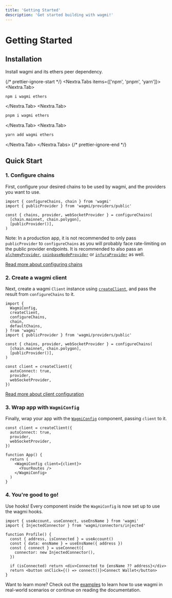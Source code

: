 ```yaml
---
title: 'Getting Started'
description: 'Get started building with wagmi!'
---
```



# Getting Started

## Installation

Install wagmi and its ethers peer dependency.

{/* prettier-ignore-start */}
<Nextra.Tabs items={['npm', 'pnpm', 'yarn']}>
  <Nextra.Tab>
```bash
npm i wagmi ethers
```
  </Nextra.Tab>
  <Nextra.Tab>
```bash
pnpm i wagmi ethers
```
  </Nextra.Tab>
  <Nextra.Tab>
```bash
yarn add wagmi ethers
```
  </Nextra.Tab>
</Nextra.Tabs>
{/* prettier-ignore-end */}

## Quick Start

### 1. Configure chains

First, configure your desired chains to be used by wagmi, and the providers you want to use.

```tsx
import { configureChains, chain } from 'wagmi'
import { publicProvider } from 'wagmi/providers/public'

const { chains, provider, webSocketProvider } = configureChains(
  [chain.mainnet, chain.polygon],
  [publicProvider()],
)
```

Note: In a production app, it is not recommended to only pass `publicProvider` to `configureChains` as you will probably face rate-limiting on the public provider endpoints. It is recommended to also pass an [`alchemyProvider`](/docs/providers/alchemy), [`coinbaseNodeProvider`](/docs/providers/coinbaseNode) or [`infuraProvider`](/docs/providers/infura) as well.

[Read more about configuring chains](/docs/providers/configuring-chains)

### 2. Create a wagmi client

Next, create a wagmi `Client` instance using [`createClient`](/docs/client), and pass the result from `configureChains` to it.

```tsx {14-18}
import {
  WagmiConfig,
  createClient,
  configureChains,
  chain,
  defaultChains,
} from 'wagmi'
import { publicProvider } from 'wagmi/providers/public'

const { chains, provider, webSocketProvider } = configureChains(
  [chain.mainnet, chain.polygon],
  [publicProvider()],
)

const client = createClient({
  autoConnect: true,
  provider,
  webSocketProvider,
})
```

[Read more about client configuration](/docs/client)

### 3. Wrap app with `WagmiConfig`

Finally, wrap your app with the [`WagmiConfig`](/docs/WagmiConfig) component, passing `client` to it.

```tsx {9-11}
const client = createClient({
  autoConnect: true,
  provider,
  webSocketProvider,
})

function App() {
  return (
    <WagmiConfig client={client}>
      <YourRoutes />
    </WagmiConfig>
  )
}
```

### 4. You're good to go!

Use hooks! Every component inside the `WagmiConfig` is now set up to use the wagmi hooks.

```tsx {5,6,7-9}
import { useAccount, useConnect, useEnsName } from 'wagmi'
import { InjectedConnector } from 'wagmi/connectors/injected'

function Profile() {
  const { address, isConnected } = useAccount()
  const { data: ensName } = useEnsName({ address })
  const { connect } = useConnect({
    connector: new InjectedConnector(),
  })

  if (isConnected) return <div>Connected to {ensName ?? address}</div>
  return <button onClick={() => connect()}>Connect Wallet</button>
}
```

Want to learn more? Check out the [examples](/examples/connect-wallet) to learn how to use wagmi in real-world scenarios or continue on reading the documentation.
